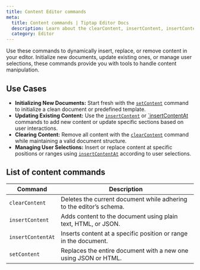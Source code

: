 ```yaml
---
title: Content Editor commands
meta:
  title: Content commands | Tiptap Editor Docs
  description: Learn about the clearContent, insertContent, insertContentAt, and setContent commands to efficiently manage content in Tiptap.
  category: Editor
---
```


Use these commands to dynamically insert, replace, or remove content in your editor. Initialize new documents, update existing ones, or manage user selections, these commands provide you with tools to handle content manipulation.

## Use Cases

- **Initializing New Documents:** Start fresh with the [`setContent`](/editor/api/commands/content/set-content) command to initialize a clean document or predefined template.
- **Updating Existing Content:** Use the [`insertContent`](/editor/api/commands/content/insert-content) or [`insertContentAt](/editor/api/commands/content/insert-content-at) commands to add new content or update specific sections based on user interactions.
- **Clearing Content:** Remove all content with the [`clearContent`](/editor/api/commands/content/clear-content) command while maintaining a valid document structure.
- **Managing User Selections:** Insert or replace content at specific positions or ranges using [`insertContentAt`](/editor/api/commands/content/insert-content-at) according to user selections.

## List of content commands

| Command           | Description                                                         |
| ----------------- | ------------------------------------------------------------------- |
| `clearContent`    | Deletes the current document while adhering to the editor’s schema. |
| `insertContent`   | Adds content to the document using plain text, HTML, or JSON.       |
| `insertContentAt` | Inserts content at a specific position or range in the document.    |
| `setContent`      | Replaces the entire document with a new one using JSON or HTML.     |
